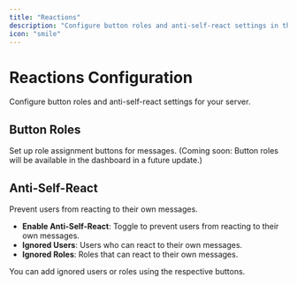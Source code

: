 ```yaml
---
title: "Reactions"
description: "Configure button roles and anti-self-react settings in the Greed Dashboard."
icon: "smile"
---
```


# Reactions Configuration

Configure button roles and anti-self-react settings for your server.

## Button Roles
Set up role assignment buttons for messages. (Coming soon: Button roles will be available in the dashboard in a future update.)

## Anti-Self-React
Prevent users from reacting to their own messages.
- **Enable Anti-Self-React**: Toggle to prevent users from reacting to their own messages.
- **Ignored Users**: Users who can react to their own messages.
- **Ignored Roles**: Roles that can react to their own messages.

<Note>
You can add ignored users or roles using the respective buttons.
</Note> 
